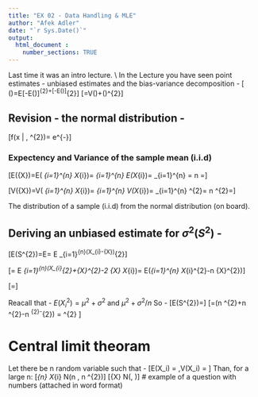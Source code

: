 ```yaml
---
title: "EX 02 - Data Handling & MLE"
author: "Afek Adler"
date: "`r Sys.Date()`"
output:
  html_document :  
    number_sections: TRUE
---
```

Last time it was an intro lecture. \\
In the Lecture you have seen point estimates - unbiased estimates and the bias-variance decomposition - 
\[ \operatorname{MSE}(\boldsymbol{\Theta})=E[\boldsymbol{\Theta}-E(\boldsymbol{\Theta})]^{2}+[\theta-E(\boldsymbol{\Theta})]^{2}\]
\[=V(\hat{\Theta})+(\text { bias })^{2}\]


## Revision - the normal distribution - 
\[f\left(x | \mu, \sigma^{2}\right)=\frac{1}{\sqrt{2 \pi \sigma^{2}}} e^{-\frac{(x-\mu)^{2}}{2 \sigma^{2}}}\]

### Expectency and Variance of the sample mean (i.i.d)
\[E(\bar{X})=E\left(\frac{1}{n} \sum_{i=1}^{n} X_{i}\right)=\frac{1}{n} \sum_{i=1}^{n} E\left(X_{i}\right)=\frac{1}{n} \sum_{i=1}^{n} \mu=\frac{1}{n} \cdot n \mu=\mu\]


\[V(\bar{X})=V\left(\frac{1}{n} \sum_{i=1}^{n} X_{i}\right)=\frac{1}{n^{2}} \sum_{i=1}^{n} V\left(X_{i}\right)=\frac{1}{n^{2}} \sum_{i=1}^{n} \sigma^{2}=\frac{1}{n^{2}} \cdot n \sigma^{2}=\frac{\sigma^{2}}{n}\]


The distribution of a sample (i.i.d) from the normal distribution (on board).

## Deriving an unbiased estimate for $\sigma^{2}(S^{2})$ - 

\[E\left(S^{2}\right)=E\left[\frac{\sum_{i=1}^{n}\left(X_{i}-\bar{X}\right)^{2}}{n-1}\right]=\frac{1}{n-1} E \sum_{i=1}^{n}\left(X_{i}-\bar{X}\right)^{2}\]

\[=\frac{1}{n-1} E \sum_{i=1}^{n}\left(X_{i}^{2}+\bar{X}^{2}-2 \bar{X} X_{i}\right)=\frac{1}{n-1} E\left(\sum_{i=1}^{n} X_{i}^{2}-n \bar{X}^{2}\right)\]

\[=\frac{1}{n-1}\left[\sum_{i=1}^{n} E\left(X_{i}^{2}\right)-n E\left(\bar{X}^{2}\right)\right]\]

Reacall that - $E\left(X_{i}^{2}\right)=\mu^{2}+\sigma^{2}$ and $\mu^{2}+\sigma^{2} / n$
So - 
\[E\left(S^{2}\right)=\frac{1}{n-1}\left[\sum_{i=1}^{n}\left(\mu^{2}+\sigma^{2}\right)-n\left(\mu^{2}+\sigma^{2} / n\right)\right]\]
\[=\frac{1}{n-1}\left(n \mu^{2}+n \sigma^{2}-n \mu^{2}-\sigma^{2}\right) = \sigma^{2} \]

# Central limit theoram 
Let there be n random variable such that - 
\[E(X_i) = \mu,V(X_i) = \sigma \]
Than, for a large n:
\[\sum_{n} X_{i} \sim N\left(n \mu, n \sigma^{2}\right)\]
\[\bar{X} \sim N\left(\mu, \frac{\sigma^{2}}{n}\right)\]
# example of a question with numbers (attached in word format)

